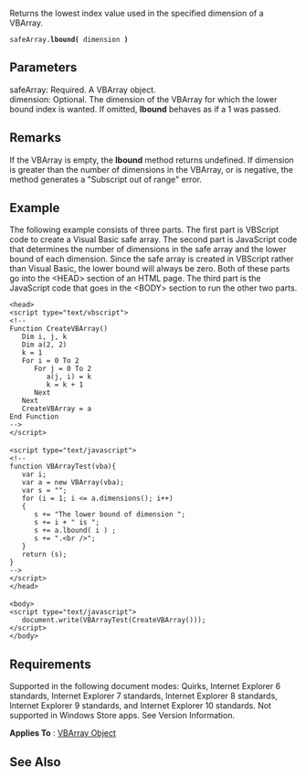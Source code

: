 Returns the lowest index value used in the specified dimension of a VBArray.

 safeArray.'''lbound(''' dimension ''')'''

==Parameters==
; safeArray: Required. A VBArray object.
; dimension: Optional. The dimension of the VBArray for which the lower bound index is wanted. If omitted, '''lbound''' behaves as if a 1 was passed.

==Remarks==
If the VBArray is empty, the '''lbound''' method returns undefined. If dimension is greater than the number of dimensions in the VBArray, or is negative, the method generates a "Subscript out of range" error.


==Example==
The following example consists of three parts. The first part is VBScript code to create a Visual Basic safe array. The second part is JavaScript code that determines the number of dimensions in the safe array and the lower bound of each dimension. Since the safe array is created in VBScript rather than Visual Basic, the lower bound will always be zero. Both of these parts go into the &lt;HEAD&gt; section of an HTML page. The third part is the JavaScript code that goes in the &lt;BODY&gt; section to run the other two parts.

 &lt;head&gt;
 &lt;script type="text/vbscript"&gt;
 &lt;!--
 Function CreateVBArray()
    Dim i, j, k
    Dim a(2, 2)
    k = 1
    For i = 0 To 2
       For j = 0 To 2
          a(j, i) = k
          k = k + 1
       Next
    Next
    CreateVBArray = a
 End Function
 --&gt;
 &lt;/script&gt;
 
 &lt;script type="text/javascript"&gt;
 &lt;!--
 function VBArrayTest(vba){
    var i;
    var a = new VBArray(vba);
    var s = "";
    for (i = 1; i &lt;= a.dimensions(); i++)
    {
       s += "The lower bound of dimension ";
       s += i + " is ";
       s += a.lbound( i ) ;
       s += ".&lt;br /&gt;";
    }
    return (s);
 }
 --&gt;
 &lt;/script&gt;
 &lt;/head&gt;
 
 &lt;body&gt;
 &lt;script type="text/javascript"&gt;
    document.write(VBArrayTest(CreateVBArray()));
 &lt;/script&gt;
 &lt;/body&gt;

==Requirements==
Supported in the following document modes: Quirks, Internet Explorer 6 standards, Internet Explorer 7 standards, Internet Explorer 8 standards, Internet Explorer 9 standards, and Internet Explorer 10 standards. Not supported in Windows Store apps. See Version Information.

'''Applies To''' : [[VBArray|VBArray Object]]


==See Also==

              

              

              

              
